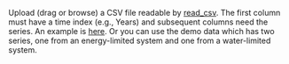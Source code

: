 Upload (drag or browse) a CSV file readable by [read_csv](https://readr.tidyverse.org/reference/read_delim.html). The first column must have a time index (e.g., Years) and subsequent columns need the series. An example is [here](https://github.com/OpenDendro/treeSong/blob/main/co021RWI.csv). Or you can use the demo data which has two series, one from an energy-limited system and one from a water-limited system.
